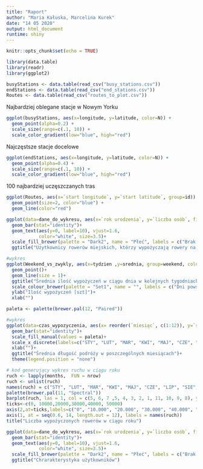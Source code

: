 ```yaml
---
title: "Raport"
author: "Maria Kałuska, Marcelina Kurek"
date: "14 05 2020"
output: html_document
runtime: shiny
---
```


```r
knitr::opts_chunk$set(echo = TRUE)

library(data.table)
library(readr)
library(ggplot2)
```
```r
busyStations <- data.table(read_csv("busy_stations.csv"))
endStations <- data.table(read_csv("end_stations.csv"))
Routes <- data.table(read_csv("routes_to_plot.csv"))
```
Najbardziej oblegane stacje w Nowym Yorku
```r
ggplot(busyStations, aes(x=longitude, y=latitude, color=N)) + 
  geom_point(alpha=0.2) +
  scale_size(range=c(.1, 10)) +
  scale_color_gradient(low="blue", high="red")
```
Najczęstsze stacje docelowe
```r
ggplot(endStations, aes(x=longitude, y=latitude, color=N)) + 
  geom_point(alpha=0.4) +
  scale_size(range=c(.1, 10)) +
  scale_color_gradient(low="blue", high="red")
```
100 najbardziej uczęszczanych tras
```r
ggplot(Routes, aes(x=`start longitude`, y=`start latitude`, group=id)) +
  geom_point(size=2, color="blue") +
  geom_line(color="red")
```

```r
ggplot(data=dane_do_wykresu, aes(x=`rok urodzenia`, y=`liczba osób`, fill = as.factor(gender))) +
  geom_bar(stat="identity")+
  geom_text(aes(y=0, label=10), vjust=1.6, 
            color="white", size=3.5)+
  scale_fill_brewer(palette = "Dark2", name = "Płeć", labels = c("Brak danych", "Mężczyzna", "Kobieta") )+
  ggtitle("Użytkownicy rowerów miejskich, którzy wypożyczają rowery na najdłuższy okres czasu")
```
```r
#wykres
ggplot(Weekend_vs_zwykly, aes(x=tydzien ,y=srednia, group=weekend, colour=weekend)) +
  geom_point()+
  geom_line(size = 1)+
  ggtitle("Średnia ilość wypożyczeń w ciągu dnia w kolejnych tygodniach")+
  scale_colour_brewer(palette = "Set1", name = "", labels = c("Dni powszednie", "Weekendy") )+
  ylab("Ilość wypożyczeń [szt]")+
  xlab("")
```

```r
paleta <- palette(brewer.pal(12, "Paired"))

#wykres
ggplot(data=czas_wypozyczenia, aes(x= reorder(`miesiąc`, c(1:12)), y=`srednia długość podróży [min]`, fill = `miesiąc`)) +
  geom_bar(stat="identity")+
  scale_fill_manual(values = paleta)+
  scale_x_discrete(labels=c("STY", "LUT", "MAR", "KWI", "MAJ", "CZE", "LIP", "SIE", "WRZ", "PAZ", "LIS", "GRU"))+
  xlab("")+
  ggtitle("Średnia długość podróży w poszczególnych miesiącach")+
  theme(legend.position = "none")
```
```r
# kod generujący wykres ruchu w ciągu roku
ruch <- lapply(months,  FUN = nrow)
ruch <- unlist(ruch)
names(ruch) = c("STY", "LUT", "MAR", "KWI", "MAJ", "CZE", "LIP", "SIE", "WRZ", "PAZ", "LIS", "GRU")
palette(brewer.pal(11, "Spectral"))
barplot(ruch, las = 1, col = c(5, 6, 7 ,5, 4, 3, 2, 1, 11, 10, 9, 8), ylim = c(0, 50000), at = NULL)
ticks<-c(0, 10000,20000,30000,40000, 50000)
axis(2,at=ticks,labels=c("0", "10.000", "20.000", "30.000", "40.000", "50.000"), las = 1)
axis(1, at = seq(0.6, 14, length.out = 12), labels = names(ruch))
title("Liczba wypożyczonych rowerów w ciągu roku")
```
```r
ggplot(data=dane_do_wykresu, aes(x=`rok urodzenia`, y=`liczba osób`, fill = as.factor(gender))) +
  geom_bar(stat="identity")+
  geom_text(aes(y=0, label=10), vjust=1.6, 
            color="white", size=3.5)+
  scale_fill_brewer(palette = "Dark2", name = "Płeć", labels = c("Brak danych", "Mężczyzna", "Kobieta") )+
  ggtitle("Chrarakterystyka użytkowników")
```